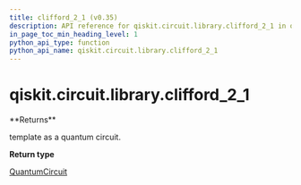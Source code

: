 ```yaml
---
title: clifford_2_1 (v0.35)
description: API reference for qiskit.circuit.library.clifford_2_1 in qiskit v0.35
in_page_toc_min_heading_level: 1
python_api_type: function
python_api_name: qiskit.circuit.library.clifford_2_1
---
```


<span id="qiskit-circuit-library-clifford-2-1" />

# qiskit.circuit.library.clifford\_2\_1

<Function id="qiskit.circuit.library.clifford_2_1" isDedicatedPage={true} github="https://github.com/qiskit/qiskit/tree/stable/0.20/qiskit/circuit/library/templates/clifford/clifford_2_1.py" signature="clifford_2_1()">
  **Returns**

  template as a quantum circuit.

  **Return type**

  [QuantumCircuit](qiskit.circuit.QuantumCircuit "qiskit.circuit.QuantumCircuit")
</Function>


